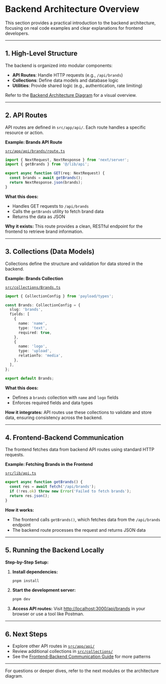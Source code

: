 # Backend Architecture Overview

This section provides a practical introduction to the backend architecture, focusing on real code examples and clear explanations for frontend developers.

---

## 1. High-Level Structure

The backend is organized into modular components:

- **API Routes**: Handle HTTP requests (e.g., `/api/brands`)
- **Collections**: Define data models and database logic
- **Utilities**: Provide shared logic (e.g., authentication, rate limiting)

Refer to the [Backend Architecture Diagram](./diagrams/backend-architecture.png) for a visual overview.

---

## 2. API Routes

API routes are defined in `src/app/api/`. Each route handles a specific resource or action.

**Example: Brands API Route**

[`src/app/api/brands/route.ts`](../src/app/api/brands/route.ts:1)

```typescript
import { NextRequest, NextResponse } from 'next/server';
import { getBrands } from '@/lib/api';

export async function GET(req: NextRequest) {
  const brands = await getBrands();
  return NextResponse.json(brands);
}
```

**What this does:**
- Handles GET requests to `/api/brands`
- Calls the `getBrands` utility to fetch brand data
- Returns the data as JSON

**Why it exists:**
This route provides a clean, RESTful endpoint for the frontend to retrieve brand information.

---

## 3. Collections (Data Models)

Collections define the structure and validation for data stored in the backend.

**Example: Brands Collection**

[`src/collections/Brands.ts`](../src/collections/Brands.ts:1)

```typescript
import { CollectionConfig } from 'payload/types';

const Brands: CollectionConfig = {
  slug: 'brands',
  fields: [
    {
      name: 'name',
      type: 'text',
      required: true,
    },
    {
      name: 'logo',
      type: 'upload',
      relationTo: 'media',
    },
  ],
};

export default Brands;
```

**What this does:**
- Defines a `brands` collection with `name` and `logo` fields
- Enforces required fields and data types

**How it integrates:**
API routes use these collections to validate and store data, ensuring consistency across the backend.

---

## 4. Frontend-Backend Communication

The frontend fetches data from backend API routes using standard HTTP requests.

**Example: Fetching Brands in the Frontend**

[`src/lib/api.ts`](../src/lib/api.ts:1)

```typescript
export async function getBrands() {
  const res = await fetch('/api/brands');
  if (!res.ok) throw new Error('Failed to fetch brands');
  return res.json();
}
```

**How it works:**
- The frontend calls `getBrands()`, which fetches data from the `/api/brands` endpoint
- The backend route processes the request and returns JSON data

---

## 5. Running the Backend Locally

**Step-by-Step Setup:**

1. **Install dependencies:**
   ```sh
   pnpm install
   ```

2. **Start the development server:**
   ```sh
   pnpm dev
   ```

3. **Access API routes:**
   Visit [http://localhost:3000/api/brands](http://localhost:3000/api/brands) in your browser or use a tool like Postman.

---

## 6. Next Steps

- Explore other API routes in [`src/app/api/`](../src/app/api/)
- Review additional collections in [`src/collections/`](../src/collections/)
- See the [Frontend-Backend Communication Guide](./frontend-backend-communication.mdx) for more patterns

---

For questions or deeper dives, refer to the next modules or the architecture diagram.
